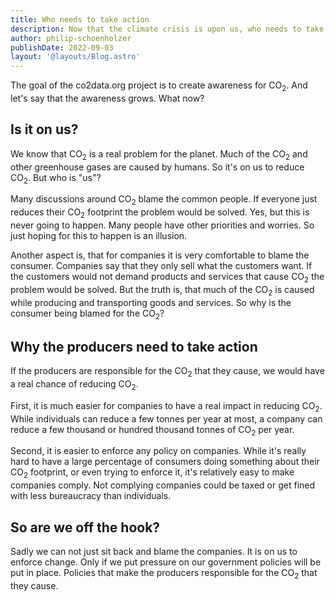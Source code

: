 ```yaml
---
title: Who needs to take action
description: Now that the climate crisis is upon us, who needs to take action? Is it the customer, who votes with his wallet? Is it the politicians? The citizens that demonstrate on the street?
author: philip-schoenholzer
publishDate: 2022-09-03
layout: '@layouts/Blog.astro'
---
```


The goal of the co2data.org project is to create awareness for CO<sub>2</sub>. And let's say that the awareness grows. What now?

## Is it on us?

We know that CO<sub>2</sub> is a real problem for the planet. Much of the CO<sub>2</sub> and other greenhouse gases are caused by humans. So it's on us to reduce CO<sub>2</sub>. But who is "us"?

Many discussions around CO<sub>2</sub> blame the common people. If everyone just reduces their CO<sub>2</sub> footprint the problem would be solved. Yes, but this is never going to happen. Many people have other priorities and worries. So just hoping for this to happen is an illusion.

Another aspect is, that for companies it is very comfortable to blame the consumer. Companies say that they only sell what the customers want. If the customers would not demand products and services that cause CO<sub>2</sub> the problem would be solved. But the truth is, that much of the CO<sub>2</sub> is caused while producing and transporting goods and services. So why is the consumer being blamed for the CO<sub>2</sub>?

## Why the producers need to take action

If the producers are responsible for the CO<sub>2</sub> that they cause, we would have a real chance of reducing CO<sub>2</sub>.

First, it is much easier for companies to have a real impact in reducing CO<sub>2</sub>. While individuals can reduce a few tonnes per year at most, a company can reduce a few thousand or hundred thousand tonnes of CO<sub>2</sub> per year.

Second, it is easier to enforce any policy on companies. While it's really hard to have a large percentage of consumers doing something about their CO<sub>2</sub> footprint, or even trying to enforce it, it's relatively easy to make companies comply. Not complying companies could be taxed or get fined with less bureaucracy than individuals.

## So are we off the hook?

Sadly we can not just sit back and blame the companies. It is on us to enforce change. Only if we put pressure on our government policies will be put in place. Policies that make the producers responsible for the CO<sub>2</sub> that they cause.
